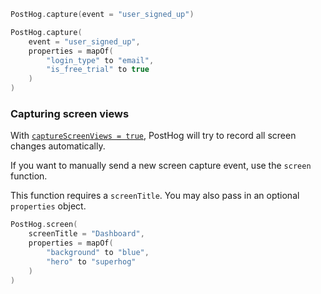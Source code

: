 
<Intro />

```kotlin
PostHog.capture(event = "user_signed_up")
```

<NamingTip />

<SettingProperties />

```kotlin
PostHog.capture(
    event = "user_signed_up",
    properties = mapOf(
        "login_type" to "email",
        "is_free_trial" to true
    )
)
```

### Capturing screen views

With [`captureScreenViews = true`](/docs/libraries/android#all-configuration-options), PostHog will try to record all screen changes automatically.

If you want to manually send a new screen capture event, use the `screen` function.

This function requires a `screenTitle`. You may also pass in an optional `properties` object.

```kotlin
PostHog.screen(
    screenTitle = "Dashboard",
    properties = mapOf(
        "background" to "blue",
        "hero" to "superhog"
    )
)
```
